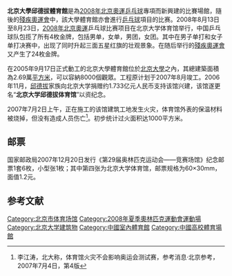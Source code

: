'''北京大學邱德拔體育館'''是為[[2008年夏季奧林匹克運動會|2008年北京奧運]][[2008年夏季奧林匹克運動會乒乓球比賽|乒乓球]]專項而新興建的比賽場館，隨後的[[2008年夏季殘奧會|殘疾奧運會]]中，該大學體育館亦會進行[[2008年夏季残奥会乒乓球比赛|乒乓球]]項目的比赛。2008年8月13日至8月23日，[[2008年夏季奧林匹克運動會|2008年北京奧運]]乒乓球比赛项目在北京大学体育馆举行，中国乒乓球队包揽了所有4枚金牌，包括男单，女单，男团，女团。其中在男子单打和女子单打决赛中，出现了同时升起三面五星红旗的壮观景象。在随后举行的[[2008年夏季殘奧會|殘疾奧運會]]又产生了24枚金牌。

在2005年9月17日正式動工的北京大學體育館位於[[北京大學|北京大學]]之內，其總建築面積為2.69萬[[平方米|平方米]]，可以容納8000個觀眾。工程原计划于2007年8月竣工。2006年11月，[[邱德拔|邱德拔]]家族向北京大学捐赠约1.733亿元人民币支持该馆兴建，该馆遂更名“'''北京大学邱德拔体育馆'''”以资纪念。

2007年7月2日上午，正在施工的该馆建筑工地发生火灾，体育馆外表的保温材料被烧掉，但没有造成人员伤亡<ref>李江涛，北大称，体育馆火灾不会影响奥运会测试赛，参考消息·北京参考，2007年7月4日，第4版</ref>。初步统计过火面积达1000平方米。

== 邮票 ==
国家邮政局2007年12月20日发行《第29届奥林匹克运动会——竞赛场馆》纪念邮票1套6枚，小型张1枚；其中第四张为北京大学体育馆，邮票规格为60×30mm，面值1.2元。

== 参考文献 ==
<div class="references-small">
<references />
</div>

{{北京大学}}
{{2008年夏季奧林匹克運動會比賽場館}}

[[Category:北京市体育场馆|Category:北京市体育场馆]]
[[Category:2008年夏季奧林匹克運動會運動場|Category:2008年夏季奧林匹克運動會運動場]]
[[Category:北京大学建筑物|Category:北京大学建筑物]]
[[Category:中國室內體育館|Category:中國室內體育館]]
[[Category:中國高校體育場館|Category:中國高校體育場館]]